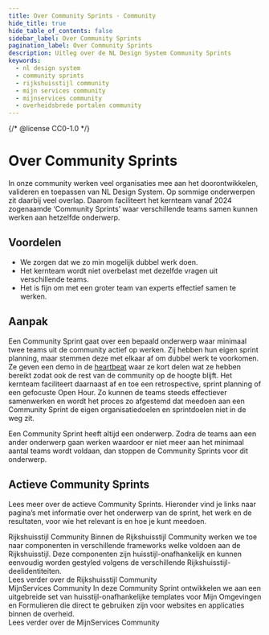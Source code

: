 ```yaml
---
title: Over Community Sprints · Community
hide_title: true
hide_table_of_contents: false
sidebar_label: Over Community Sprints
pagination_label: Over Community Sprints
description: Uitleg over de NL Design System Community Sprints
keywords:
  - nl design system
  - community sprints
  - rijkshuisstijl community
  - mijn services community
  - mijnservices community
  - overheidsbrede portalen community
---
```


{/* @license CC0-1.0 */}


# Over Community Sprints

In onze community werken veel organisaties mee aan het doorontwikkelen, valideren en toepassen van NL Design System. Op sommige onderwerpen zit daarbij veel overlap. Daarom faciliteert het kernteam vanaf 2024 zogenaamde ‘Community Sprints’ waar verschillende teams samen kunnen werken aan hetzelfde onderwerp.

## Voordelen

- We zorgen dat we zo min mogelijk dubbel werk doen.
- Het kernteam wordt niet overbelast met dezelfde vragen uit verschillende teams.
- Het is fijn om met een groter team van experts effectief samen te werken.

## Aanpak

Een Community Sprint gaat over een bepaald onderwerp waar minimaal twee teams uit de community actief op werken. Zij hebben hun eigen sprint planning, maar stemmen deze met elkaar af om dubbel werk te voorkomen. Ze geven een demo in de [heartbeat](/events/heartbeat) waar ze kort delen wat ze hebben bereikt zodat ook de rest van de community op de hoogte blijft. Het kernteam faciliteert daarnaast af en toe een retrospective, sprint planning of een gefocuste Open Hour. Zo kunnen de teams steeds effectiever samenwerken en wordt het proces zo afgestemd dat meedoen aan een Community Sprint de eigen organisatiedoelen en sprintdoelen niet in de weg zit.

Een Community Sprint heeft altijd een onderwerp. Zodra de teams aan een ander onderwerp gaan werken waardoor er niet meer aan het minimaal aantal teams wordt voldaan, dan stoppen de Community Sprints voor dit onderwerp.

## Actieve Community Sprints

Lees meer over de actieve Community Sprints. Hieronder vind je links naar pagina’s met informatie over het onderwerp van de sprint, het werk en de resultaten, voor wie het relevant is en hoe je kunt meedoen.

<CardGroup>
  <Card component="section" appearance="medium">
    <CardContent>
      <div>
        <Heading3>Rijkshuisstijl Community</Heading3>
        <Paragraph>Binnen de Rijkshuisstijl Community werken we toe naar componenten in verschillende frameworks welke voldoen aan de Rijkshuisstijl. Deze componenten zijn huisstijl-onafhankelijk en kunnen eenvoudig worden gestyled volgens de verschillende Rijkshuisstijl-deelidentiteiten.</Paragraph>
      </div>
      <Paragraph>
        <Link to="/community/community-sprints/rijkshuisstijl-community">Lees verder over de Rijkshuisstijl Community</Link>
      </Paragraph>
    </CardContent>
  </Card>

  <Card component="section" appearance="medium">
    <CardContent>
      <div>
        <Heading3>MijnServices Community</Heading3>
        <Paragraph>In deze Community Sprint ontwikkelen we aan een uitgebreide set van huisstijl-onafhankelijke templates voor Mijn Omgevingen en Formulieren die direct te gebruiken zijn voor websites en applicaties binnen de overheid.</Paragraph>
      </div>
      <Paragraph>
        <Link to="/community/community-sprints/mijn-services-community">
          Lees verder over de MijnServices Community
        </Link>
      </Paragraph>
    </CardContent>
  </Card>
</CardGroup>

